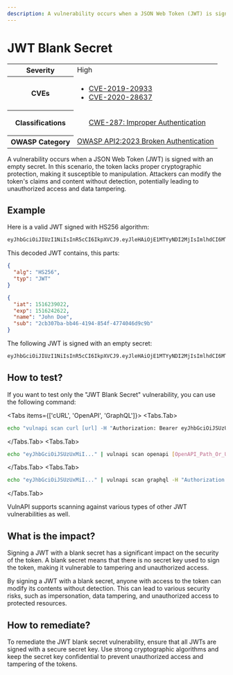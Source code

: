 ```yaml
---
description: A vulnerability occurs when a JSON Web Token (JWT) is signed with an empty secret. In this scenario, the token lacks proper cryptographic protection, making it susceptible to manipulation.
---
```



# JWT Blank Secret

<table>
    <tr>
        <th>Severity</th>
        <td>High</td>
    </tr>
    <tr>
        <th>CVEs</th>
        <td>
            <ul>
                <li><a href="https://www.cve.org/CVERecord?id=CVE-2019-20933">CVE-2019-20933</a></li>
                <li><a href="https://www.cve.org/CVERecord?id=CVE-2020-28637">CVE-2020-28637</a></li>
            </ul>
        </td>
    </tr>
    <tr>
        <th>Classifications</th>
        <td>
            <ul>
                <a href="https://cwe.mitre.org/data/definitions/287.html">CWE-287: Improper Authentication</a>
            </ul>
        </td>
    </tr>
    <tr>
        <th>OWASP Category</th>
        <td>
            <a href="https://owasp.org/API-Security/editions/2023/en/0xa2-broken-authentication/">OWASP API2:2023 Broken Authentication</a>
        </td>
    </tr>
</table>

A vulnerability occurs when a JSON Web Token (JWT) is signed with an empty secret. In this scenario, the token lacks proper cryptographic protection, making it susceptible to manipulation. Attackers can modify the token's claims and content without detection, potentially leading to unauthorized access and data tampering.

## Example

Here is a valid JWT signed with HS256 algorithm:

```bash copy
eyJhbGciOiJIUzI1NiIsInR5cCI6IkpXVCJ9.eyJleHAiOjE1MTYyNDI2MjIsImlhdCI6MTUxNjIzOTAyMiwibmFtZSI6IkpvaG4gRG9lIiwic3ViIjoiMmNiMzA3YmEtYmI0Ni00MTk0LTg1NGYtNDc3NDA0NmQ5YzliIn0.SCC35SSgMSMr0kV1i_TuPAhiSGtsC1cFGCfvaus5GyU
```

This decoded JWT contains, this parts:

```json
{
  "alg": "HS256",
  "typ": "JWT"
}
```

```json
{
  "iat": 1516239022,
  "exp": 1516242622,
  "name": "John Doe",
  "sub": "2cb307ba-bb46-4194-854f-4774046d9c9b"
}
```

The following JWT is signed with an empty secret:

```bash copy
eyJhbGciOiJIUzI1NiIsInR5cCI6IkpXVCJ9.eyJleHAiOjE1MTYyNDI2MjIsImlhdCI6MTUxNjIzOTAyMiwibmFtZSI6IkpvaG4gRG9lIiwic3ViIjoiMmNiMzA3YmEtYmI0Ni00MTk0LTg1NGYtNDc3NDA0NmQ5YzliIn0.SCC35SSgMSMr0kV1i_TuPAhiSGtsC1cFGCfvaus5GyU
```

## How to test?

If you want to test only the "JWT Blank Secret" vulnerability, you can use the following command:

<Tabs items={['cURL', 'OpenAPI', 'GraphQL']}>
  <Tabs.Tab>
```bash copy
echo "vulnapi scan curl [url] -H "Authorization: Bearer eyJhbGciOiJSUzUxMiI..." --scans jwt.blank_secret
```
  </Tabs.Tab>
  <Tabs.Tab>
```bash copy
echo "eyJhbGciOiJSUzUxMiI..." | vulnapi scan openapi [OpenAPI_Path_Or_URL] --scans jwt.blank_secret
```
  </Tabs.Tab>
  <Tabs.Tab>
```bash copy
echo "eyJhbGciOiJSUzUxMiI..." | vulnapi scan graphql -H "Authorization: Bearer eyJhbGciOiJSUzUxMiI..." --scans jwt.blank_secret [url]
```
  </Tabs.Tab>
</Tabs>

VulnAPI supports scanning against various types of other JWT vulnerabilities as well.

## What is the impact?

Signing a JWT with a blank secret has a significant impact on the security of the token. A blank secret means that there is no secret key used to sign the token, making it vulnerable to tampering and unauthorized access.

By signing a JWT with a blank secret, anyone with access to the token can modify its contents without detection. This can lead to various security risks, such as impersonation, data tampering, and unauthorized access to protected resources.

## How to remediate?

To remediate the JWT blank secret vulnerability, ensure that all JWTs are signed with a secure secret key. Use strong cryptographic algorithms and keep the secret key confidential to prevent unauthorized access and tampering of the tokens.
